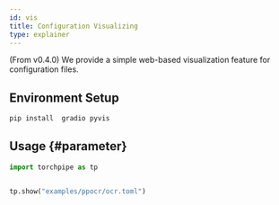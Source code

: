 ```yaml
---
id: vis
title: Configuration Visualizing
type: explainer
---
```


(From v0.4.0)
We provide a simple web-based visualization feature for configuration files.
## Environment Setup

```bash
pip install  gradio pyvis
```

## Usage {#parameter}


```python
import torchpipe as tp


tp.show("examples/ppocr/ocr.toml")
```


 
 